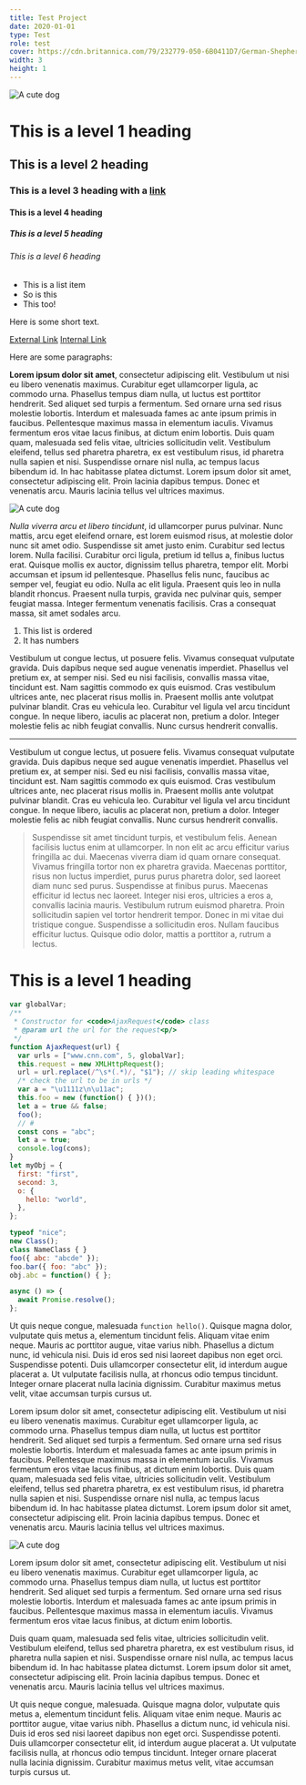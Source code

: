 ```yaml
---
title: Test Project
date: 2020-01-01
type: Test
role: test
cover: https://cdn.britannica.com/79/232779-050-6B0411D7/German-Shepherd-dog-Alsatian.jpg
width: 3
height: 1
---
```


<Wide>![A cute dog](https://cdn.britannica.com/79/232779-050-6B0411D7/German-Shepherd-dog-Alsatian.jpg)</Wide>

# This is a level 1 heading

## This is a level 2 heading

### This is a level 3 heading with a [link](https://alexberkowitz.com)

#### This is a level 4 heading

##### This is a level 5 heading

###### This is a level 6 heading

- This is a list item
- So is this
- This too!

Here is some short text.

[External Link](https://alexberkowitz.com)
[Internal Link](/developer)

Here are some paragraphs:

**Lorem ipsum dolor sit amet**, consectetur adipiscing elit. Vestibulum ut nisi eu libero venenatis maximus. Curabitur eget ullamcorper ligula, ac commodo urna. Phasellus tempus diam nulla, ut luctus est porttitor hendrerit. Sed aliquet sed turpis a fermentum. Sed ornare urna sed risus molestie lobortis. Interdum et malesuada fames ac ante ipsum primis in faucibus. Pellentesque maximus massa in elementum iaculis. Vivamus fermentum eros vitae lacus finibus, at dictum enim lobortis. Duis quam quam, malesuada sed felis vitae, ultricies sollicitudin velit. Vestibulum eleifend, tellus sed pharetra pharetra, ex est vestibulum risus, id pharetra nulla sapien et nisi. Suspendisse ornare nisl nulla, ac tempus lacus bibendum id. In hac habitasse platea dictumst. Lorem ipsum dolor sit amet, consectetur adipiscing elit. Proin lacinia dapibus tempus. Donec et venenatis arcu. Mauris lacinia tellus vel ultrices maximus.

![A cute dog](https://cdn.britannica.com/79/232779-050-6B0411D7/German-Shepherd-dog-Alsatian.jpg)

*Nulla viverra arcu et libero tincidunt*, id ullamcorper purus pulvinar. Nunc mattis, arcu eget eleifend ornare, est lorem euismod risus, at molestie dolor nunc sit amet odio. Suspendisse sit amet justo enim. Curabitur sed lectus lorem. Nulla facilisi. Curabitur orci ligula, pretium id tellus a, finibus luctus erat. Quisque mollis ex auctor, dignissim tellus pharetra, tempor elit. Morbi accumsan et ipsum id pellentesque. Phasellus felis nunc, faucibus ac semper vel, feugiat eu odio. Nulla ac elit ligula. Praesent quis leo in nulla blandit rhoncus. Praesent nulla turpis, gravida nec pulvinar quis, semper feugiat massa. Integer fermentum venenatis facilisis. Cras a consequat massa, sit amet sodales arcu.

1. This list is ordered
2. It has numbers

Vestibulum ut congue lectus, ut posuere felis. Vivamus consequat vulputate gravida. Duis dapibus neque sed augue venenatis imperdiet. Phasellus vel pretium ex, at semper nisi. Sed eu nisi facilisis, convallis massa vitae, tincidunt est. Nam sagittis commodo ex quis euismod. Cras vestibulum ultrices ante, nec placerat risus mollis in. Praesent mollis ante volutpat pulvinar blandit. Cras eu vehicula leo. Curabitur vel ligula vel arcu tincidunt congue. In neque libero, iaculis ac placerat non, pretium a dolor. Integer molestie felis ac nibh feugiat convallis. Nunc cursus hendrerit convallis.

---

Vestibulum ut congue lectus, ut posuere felis. Vivamus consequat vulputate gravida. Duis dapibus neque sed augue venenatis imperdiet. Phasellus vel pretium ex, at semper nisi. Sed eu nisi facilisis, convallis massa vitae, tincidunt est. Nam sagittis commodo ex quis euismod. Cras vestibulum ultrices ante, nec placerat risus mollis in. Praesent mollis ante volutpat pulvinar blandit. Cras eu vehicula leo. Curabitur vel ligula vel arcu tincidunt congue. In neque libero, iaculis ac placerat non, pretium a dolor. Integer molestie felis ac nibh feugiat convallis. Nunc cursus hendrerit convallis.

> Suspendisse sit amet tincidunt turpis, et vestibulum felis. Aenean facilisis luctus enim at ullamcorper. In non elit ac arcu efficitur varius fringilla ac dui. Maecenas viverra diam id quam ornare consequat. Vivamus fringilla tortor non ex pharetra gravida. Maecenas porttitor, risus non luctus imperdiet, purus purus pharetra dolor, sed laoreet diam nunc sed purus. Suspendisse at finibus purus. Maecenas efficitur id lectus nec laoreet. Integer nisi eros, ultricies a eros a, convallis lacinia mauris. Vestibulum rutrum euismod pharetra. Proin sollicitudin sapien vel tortor hendrerit tempor. Donec in mi vitae dui tristique congue. Suspendisse a sollicitudin eros. Nullam faucibus efficitur luctus. Quisque odio dolor, mattis a porttitor a, rutrum a lectus.

# This is a level 1 heading

```javascript
var globalVar;
/**
 * Constructor for <code>AjaxRequest</code> class
 * @param url the url for the request<p/>
 */
function AjaxRequest(url) {
  var urls = ["www.cnn.com", 5, globalVar];
  this.request = new XMLHttpRequest();
  url = url.replace(/^\s*(.*)/, "$1"); // skip leading whitespace
  /* check the url to be in urls */
  var a = "\u1111z\n\u11ac";
  this.foo = new (function() { })();
  let a = true && false;
  foo();
  // #
  const cons = "abc";
  let a = true;
  console.log(cons);
}
let myObj = {
  first: "first",
  second: 3,
  o: {
    hello: "world",
  },
};

typeof "nice";
new Class();
class NameClass { }
foo({ abc: "abcde" });
foo.bar({ foo: "abc" });
obj.abc = function() { };

async () => {
  await Promise.resolve();
};
```

Ut quis neque congue, malesuada `function hello()`. Quisque magna dolor, vulputate quis metus a, elementum tincidunt felis. Aliquam vitae enim neque. Mauris ac porttitor augue, vitae varius nibh. Phasellus a dictum nunc, id vehicula nisi. Duis id eros sed nisi laoreet dapibus non eget orci. Suspendisse potenti. Duis ullamcorper consectetur elit, id interdum augue placerat a. Ut vulputate facilisis nulla, at rhoncus odio tempus tincidunt. Integer ornare placerat nulla lacinia dignissim. Curabitur maximus metus velit, vitae accumsan turpis cursus ut.

<Columns>
Lorem ipsum dolor sit amet, consectetur adipiscing elit. Vestibulum ut nisi eu libero venenatis maximus. Curabitur eget ullamcorper ligula, ac commodo urna. Phasellus tempus diam nulla, ut luctus est porttitor hendrerit. Sed aliquet sed turpis a fermentum. Sed ornare urna sed risus molestie lobortis. Interdum et malesuada fames ac ante ipsum primis in faucibus. Pellentesque maximus massa in elementum iaculis. Vivamus fermentum eros vitae lacus finibus, at dictum enim lobortis. Duis quam quam, malesuada sed felis vitae, ultricies sollicitudin velit. Vestibulum eleifend, tellus sed pharetra pharetra, ex est vestibulum risus, id pharetra nulla sapien et nisi. Suspendisse ornare nisl nulla, ac tempus lacus bibendum id. In hac habitasse platea dictumst. Lorem ipsum dolor sit amet, consectetur adipiscing elit. Proin lacinia dapibus tempus. Donec et venenatis arcu. Mauris lacinia tellus vel ultrices maximus.

![A cute dog](https://cdn.britannica.com/79/232779-050-6B0411D7/German-Shepherd-dog-Alsatian.jpg)
</Columns>

<Columns>
Lorem ipsum dolor sit amet, consectetur adipiscing elit. Vestibulum ut nisi eu libero venenatis maximus. Curabitur eget ullamcorper ligula, ac commodo urna. Phasellus tempus diam nulla, ut luctus est porttitor hendrerit. Sed aliquet sed turpis a fermentum. Sed ornare urna sed risus molestie lobortis. Interdum et malesuada fames ac ante ipsum primis in faucibus. Pellentesque maximus massa in elementum iaculis. Vivamus fermentum eros vitae lacus finibus, at dictum enim lobortis.

Duis quam quam, malesuada sed felis vitae, ultricies sollicitudin velit. Vestibulum eleifend, tellus sed pharetra pharetra, ex est vestibulum risus, id pharetra nulla sapien et nisi. Suspendisse ornare nisl nulla, ac tempus lacus bibendum id. In hac habitasse platea dictumst. Lorem ipsum dolor sit amet, consectetur adipiscing elit. Proin lacinia dapibus tempus. Donec et venenatis arcu. Mauris lacinia tellus vel ultrices maximus.

Ut quis neque congue, malesuada. Quisque magna dolor, vulputate quis metus a, elementum tincidunt felis. Aliquam vitae enim neque. Mauris ac porttitor augue, vitae varius nibh. Phasellus a dictum nunc, id vehicula nisi. Duis id eros sed nisi laoreet dapibus non eget orci. Suspendisse potenti. Duis ullamcorper consectetur elit, id interdum augue placerat a. Ut vulputate facilisis nulla, at rhoncus odio tempus tincidunt. Integer ornare placerat nulla lacinia dignissim. Curabitur maximus metus velit, vitae accumsan turpis cursus ut.
</Columns>